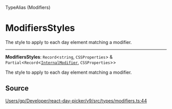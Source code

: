 <SectionTitle>TypeAlias (Modifiers)</SectionTitle>

# ModifiersStyles

<Description>
The style to apply to each day element matching a modifier.
</Description>

---

<a id="undefined" name="undefined"></a>

<SignatureMemberIdentifier>**ModifiersStyles**: `Record`\<`string`, `CSSProperties`\> & `Partial`\<`Record`\<[`InternalModifier`](/api/type-aliases/InternalModifier.md), `CSSProperties`\>\></SignatureMemberIdentifier>

The style to apply to each day element matching a modifier.

## Source

[Users/gp/Developer/react-day-picker/v9/src/types/modifiers.ts:44](https://github.com/gpbl/react-day-picker/blob/b97c86295/src/types/modifiers.ts#L44)
